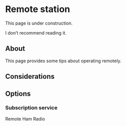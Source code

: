 # Remote station {-}

::: {.callout-warning}
This page is under construction.

I don't recommend reading it.
:::

## About {-}

This page provides some tips about operating remotely.

## Considerations {-}

## Options

### Subscription service

Remote Ham Radio




